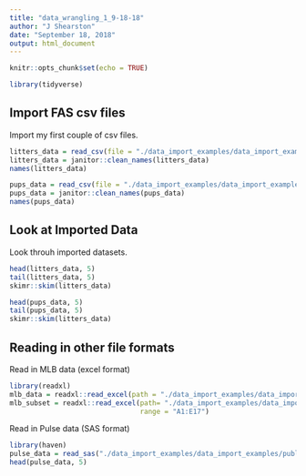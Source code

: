 ```yaml
---
title: "data_wrangling_1_9-18-18"
author: "J Shearston"
date: "September 18, 2018"
output: html_document
---
```


```r
knitr::opts_chunk$set(echo = TRUE)

library(tidyverse)
```

## Import FAS csv files

Import my first couple of csv files.

```r
litters_data = read_csv(file = "./data_import_examples/data_import_examples/FAS_litters.csv")
litters_data = janitor::clean_names(litters_data)
names(litters_data)

pups_data = read_csv(file = "./data_import_examples/data_import_examples/FAS_pups.csv", col_types = "ciiiii")
pups_data = janitor::clean_names(pups_data)
names(pups_data)

```

## Look at Imported Data

Look throuh imported datasets.

```r
head(litters_data, 5)
tail(litters_data, 5)
skimr::skim(litters_data)

head(pups_data, 5)
tail(pups_data, 5)
skimr::skim(litters_data)

```

## Reading in other file formats

Read in MLB data (excel format)

```r
library(readxl)
mlb_data = readxl::read_excel(path = "./data_import_examples/data_import_examples/mlb11.xlsx")
mlb_subset = readxl::read_excel(path= "./data_import_examples/data_import_examples/mlb11.xlsx", 
                                range = "A1:E17")

```

Read in Pulse data (SAS format)

```r
library(haven)
pulse_data = read_sas("./data_import_examples/data_import_examples/public_pulse_data.sas7bdat")
head(pulse_data, 5)

```


